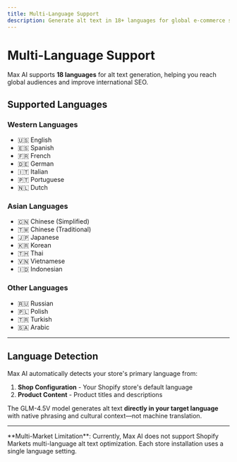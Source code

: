 ```yaml
---
title: Multi-Language Support
description: Generate alt text in 18+ languages for global e-commerce stores
---
```



# Multi-Language Support

Max AI supports **18 languages** for alt text generation, helping you reach global audiences and improve international SEO.

## Supported Languages

### Western Languages
- 🇺🇸 English
- 🇪🇸 Spanish
- 🇫🇷 French
- 🇩🇪 German
- 🇮🇹 Italian
- 🇵🇹 Portuguese
- 🇳🇱 Dutch

### Asian Languages
- 🇨🇳 Chinese (Simplified)
- 🇹🇼 Chinese (Traditional)
- 🇯🇵 Japanese
- 🇰🇷 Korean
- 🇹🇭 Thai
- 🇻🇳 Vietnamese
- 🇮🇩 Indonesian

### Other Languages
- 🇷🇺 Russian
- 🇵🇱 Polish
- 🇹🇷 Turkish
- 🇸🇦 Arabic

---

## Language Detection

Max AI automatically detects your store's primary language from:
1. **Shop Configuration** - Your Shopify store's default language
2. **Product Content** - Product titles and descriptions

The GLM-4.5V model generates alt text **directly in your target language** with native phrasing and cultural context—not machine translation.

---

<Callout type="warn">
**Multi-Market Limitation**: Currently, Max AI does not support Shopify Markets multi-language alt text optimization. Each store installation uses a single language setting.
</Callout>
